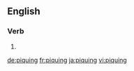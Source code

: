
==English==

===Verb===
{{head|en}}

# {{present participle of|pique|lang=en}}

[[de:piquing]]
[[fr:piquing]]
[[ja:piquing]]
[[vi:piquing]]
